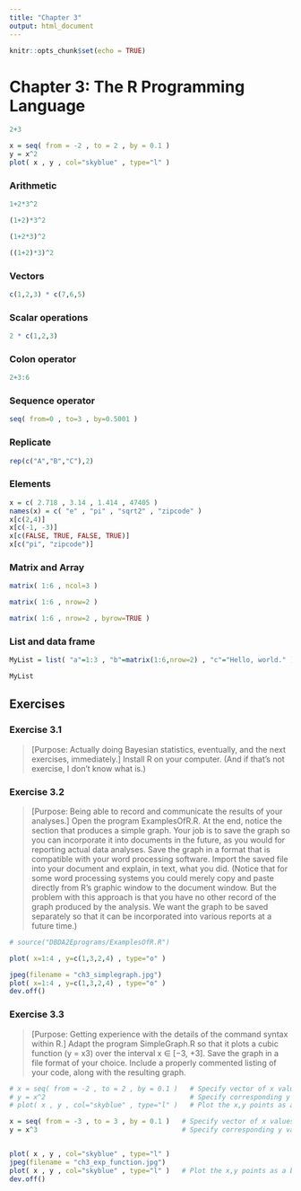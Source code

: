 ```yaml
---
title: "Chapter 3"
output: html_document
---
```


```r
knitr::opts_chunk$set(echo = TRUE)
```

# Chapter 3: The R Programming Language

```r
2+3
```

```r
x = seq( from = -2 , to = 2 , by = 0.1 )
y = x^2
plot( x , y , col="skyblue" , type="l" )

```

### Arithmetic

```r
1+2*3^2

(1+2)*3^2

(1+2*3)^2

((1+2)*3)^2

```

### Vectors

```r
c(1,2,3) * c(7,6,5)

```

### Scalar operations

```r
2 * c(1,2,3)

```

### Colon operator

```r
2+3:6

```

### Sequence operator

```r

seq( from=0 , to=3 , by=0.5001 )

```

### Replicate

```r
rep(c("A","B","C"),2)


```

### Elements

```r
x = c( 2.718 , 3.14 , 1.414 , 47405 )
names(x) = c( "e" , "pi" , "sqrt2" , "zipcode" )
x[c(2,4)]
x[c(-1, -3)]
x[c(FALSE, TRUE, FALSE, TRUE)]
x[c("pi", "zipcode")]
```

### Matrix and Array

```r

matrix( 1:6 , ncol=3 )

matrix( 1:6 , nrow=2 )

matrix( 1:6 , nrow=2 , byrow=TRUE )


```

### List and data frame

```r
MyList = list( "a"=1:3 , "b"=matrix(1:6,nrow=2) , "c"="Hello, world." )

MyList
```

## Exercises

### Exercise 3.1 

> [Purpose: Actually doing Bayesian statistics, eventually, and the next exercises, immediately.] Install R on your computer. (And if that's not exercise, I don’t know what is.)

### Exercise 3.2

> [Purpose: Being able to record and communicate the results of your analyses.] Open the program ExamplesOfR.R. At the end, notice the section that produces a simple graph. Your job is to save the graph so you can incorporate it into documents in the future, as you would for reporting actual data analyses. Save the graph in a format that is compatible with your word processing software. Import the saved file into your document and explain, in text, what you did. (Notice that for some word processing systems you could merely copy and paste directly from R's graphic window to the document window. But the problem with this approach is that you have no other record of the graph produced by the analysis. We want the graph to be saved separately so that it can be incorporated into various reports at a future time.)

```r

# source("DBDA2Eprograms/ExamplesOfR.R")

plot( x=1:4 , y=c(1,3,2,4) , type="o" ) 

jpeg(filename = "ch3_simplegraph.jpg")
plot( x=1:4 , y=c(1,3,2,4) , type="o" ) 
dev.off()

```


### Exercise 3.3

> [Purpose: Getting experience with the details of the command syntax within R.] Adapt the program SimpleGraph.R so that it plots a cubic function (y = x3) over the interval x ∈ [−3, +3]. Save the graph in a file format of your choice. Include a properly commented listing of your code, along with the resulting graph.


```r

# x = seq( from = -2 , to = 2 , by = 0.1 )   # Specify vector of x values.
# y = x^2                                    # Specify corresponding y values.
# plot( x , y , col="skyblue" , type="l" )   # Plot the x,y points as a blue line.

x = seq( from = -3 , to = 3 , by = 0.1 )   # Specify vector of x values.
y = x^3                                    # Specify corresponding y values.


plot( x , y , col="skyblue" , type="l" )
jpeg(filename = "ch3_exp_function.jpg")
plot( x , y , col="skyblue" , type="l" )   # Plot the x,y points as a blue line.
dev.off()


```















